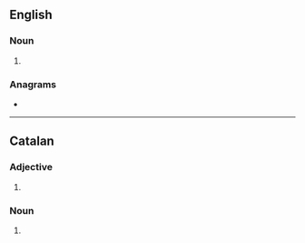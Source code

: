 ==English==

===Noun===
{{head|en|noun plural form}}

# {{plural of|coral|lang=en}}

===Anagrams===
* {{anagrams|en|a=aclors|Carlos|Claros|carols|claros}}

----

==Catalan==

===Adjective===
{{head|ca|adjective form}}

# {{plural of|coral|lang=ca}}

===Noun===
{{head|ca|noun form}}

# {{plural of|coral|lang=ca}}